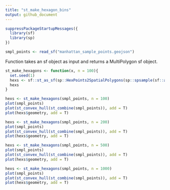 ```yaml
---
title: "st_make_hexagon_bins"
output: github_document
---
```


```r
suppressPackageStartupMessages({
  library(sf)
  library(sp)
})

smpl_points <- read_sf("manhattan_sample_points.geojson")
```


Function takes an sf object as input and returns a MultiPolygon sf object.

```r
st_make_hexagons <- function(x, n = 100){
  set.seed(1)
  hexs <- sf::st_as_sf(sp::HexPoints2SpatialPolygons(sp::spsample(sf::as_Spatial(sf::st_geometry(x)), "hexagonal", n = n)))
  hexs
}
```


```r
hexs <- st_make_hexagons(smpl_points, n = 100)
plot(smpl_points)
plot(st_convex_hull(st_combine(smpl_points)), add = T)
plot(hexs$geometry, add = T)
```


```r
hexs <- st_make_hexagons(smpl_points, n = 200)
plot(smpl_points)
plot(st_convex_hull(st_combine(smpl_points)), add = T)
plot(hexs$geometry, add = T)
```

```r
hexs <- st_make_hexagons(smpl_points, n = 500)
plot(smpl_points)
plot(st_convex_hull(st_combine(smpl_points)), add = T)
plot(hexs$geometry, add = T)
```

```r
hexs <- st_make_hexagons(smpl_points, n = 1000)
plot(smpl_points)
plot(st_convex_hull(st_combine(smpl_points)), add = T)
plot(hexs$geometry, add = T)
```



